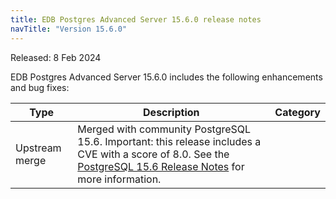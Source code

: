 ```yaml
---
title: EDB Postgres Advanced Server 15.6.0 release notes
navTitle: "Version 15.6.0"
---
```


Released: 8 Feb 2024

EDB Postgres Advanced Server 15.6.0 includes the following enhancements and bug fixes:

|      Type      |                                                                                                                                                                                 Description                                                                                                                                                                                 | Category |
| -------------- | --------------------------------------------------------------------------------------------------------------------------------------------------------------------------------------------------------------------------------------------------------------------------------------------------------------------------------------------------------------------------- | -------- |
| Upstream merge | Merged with community PostgreSQL 15.6. Important: this release includes a CVE with a score of 8.0. See the [PostgreSQL 15.6 Release Notes](https://www.postgresql.org/docs/release/15.6/) for more information.                                                                    